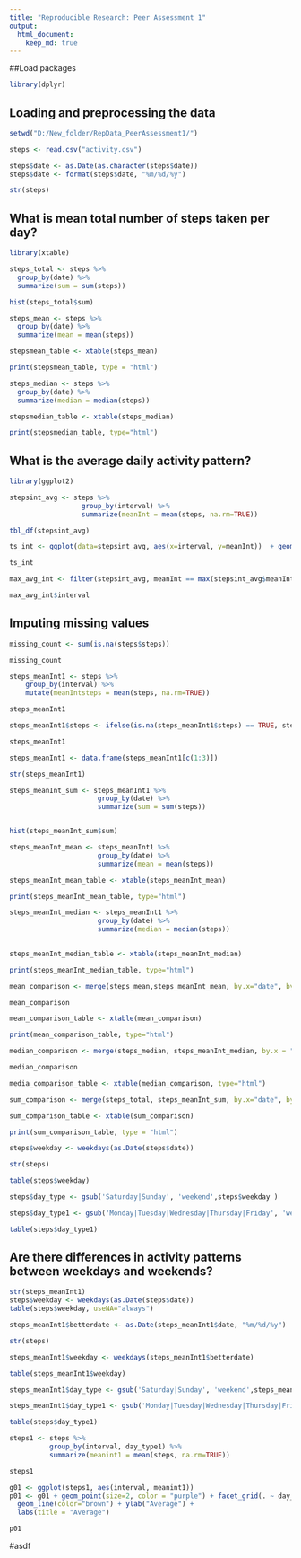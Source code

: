 ```yaml
---
title: "Reproducible Research: Peer Assessment 1"
output: 
  html_document:
    keep_md: true
---
```

##Load packages
```r

library(dplyr)    

```

## Loading and preprocessing the data
```r

setwd("D:/New_folder/RepData_PeerAssessment1/")

steps <- read.csv("activity.csv")

steps$date <- as.Date(as.character(steps$date))
steps$date <- format(steps$date, "%m/%d/%y")

str(steps)

```

## What is mean total number of steps taken per day?
```r

library(xtable)

steps_total <- steps %>%
  group_by(date) %>%
  summarize(sum = sum(steps))

hist(steps_total$sum)

steps_mean <- steps %>%
  group_by(date) %>%
  summarize(mean = mean(steps))

stepsmean_table <- xtable(steps_mean)

print(stepsmean_table, type = "html")

steps_median <- steps %>%
  group_by(date) %>%
  summarize(median = median(steps))

stepsmedian_table <- xtable(steps_median)

print(stepsmedian_table, type="html")

```


## What is the average daily activity pattern?
```r

library(ggplot2)

stepsint_avg <- steps %>%
                  group_by(interval) %>%
                  summarize(meanInt = mean(steps, na.rm=TRUE))

tbl_df(stepsint_avg)

ts_int <- ggplot(data=stepsint_avg, aes(x=interval, y=meanInt))  + geom_line() + ggtitle("Average Steps Taken by Interval Across All Days") +xlab("Interval") + ylab("Average Steps")

ts_int

max_avg_int <- filter(stepsint_avg, meanInt == max(stepsint_avg$meanInt))

max_avg_int$interval


```


## Imputing missing values
```r

missing_count <- sum(is.na(steps$steps))

missing_count

steps_meanInt1 <- steps %>%
    group_by(interval) %>%
    mutate(meanIntsteps = mean(steps, na.rm=TRUE))

steps_meanInt1

steps_meanInt1$steps <- ifelse(is.na(steps_meanInt1$steps) == TRUE, steps_meanInt1$meanIntsteps, steps_meanInt1$steps)

steps_meanInt1

steps_meanInt1 <- data.frame(steps_meanInt1[c(1:3)])

str(steps_meanInt1)

steps_meanInt_sum <- steps_meanInt1 %>%
                      group_by(date) %>%
                      summarize(sum = sum(steps))


hist(steps_meanInt_sum$sum)

steps_meanInt_mean <- steps_meanInt1 %>%
                      group_by(date) %>%
                      summarize(mean = mean(steps))

steps_meanInt_mean_table <- xtable(steps_meanInt_mean)

print(steps_meanInt_mean_table, type="html")

steps_meanInt_median <- steps_meanInt1 %>%
                      group_by(date) %>%
                      summarize(median = median(steps))
                      

steps_meanInt_median_table <- xtable(steps_meanInt_median)

print(steps_meanInt_median_table, type="html")

mean_comparison <- merge(steps_mean,steps_meanInt_mean, by.x="date", by.y = "date" )

mean_comparison

mean_comparison_table <- xtable(mean_comparison)

print(mean_comparison_table, type="html")

median_comparison <- merge(steps_median, steps_meanInt_median, by.x = "date", by.y = "date")

median_comparison

media_comparison_table <- xtable(median_comparison, type="html")

sum_comparison <- merge(steps_total, steps_meanInt_sum, by.x="date", by.y="date")

sum_comparison_table <- xtable(sum_comparison)

print(sum_comparison_table, type = "html")

steps$weekday <- weekdays(as.Date(steps$date))

str(steps)

table(steps$weekday)

steps$day_type <- gsub('Saturday|Sunday', 'weekend',steps$weekday )

steps$day_type1 <- gsub('Monday|Tuesday|Wednesday|Thursday|Friday', 'weekday',steps$day_type )

table(steps$day_type1)

```



## Are there differences in activity patterns between weekdays and weekends?

```r

str(steps_meanInt1)
steps$weekday <- weekdays(as.Date(steps$date))
table(steps$weekday, useNA="always")

steps_meanInt1$betterdate <- as.Date(steps_meanInt1$date, "%m/%d/%y")

str(steps)

steps_meanInt1$weekday <- weekdays(steps_meanInt1$betterdate)

table(steps_meanInt1$weekday)

steps_meanInt1$day_type <- gsub('Saturday|Sunday', 'weekend',steps_meanInt1$weekday )

steps_meanInt1$day_type1 <- gsub('Monday|Tuesday|Wednesday|Thursday|Friday', 'weekday',steps_meanInt1$day_type )

table(steps$day_type1)

steps1 <- steps %>% 
          group_by(interval, day_type1) %>%
          summarize(meanint1 = mean(steps, na.rm=TRUE))

steps1

g01 <- ggplot(steps1, aes(interval, meanint1))
p01 <- g01 + geom_point(size=2, color = "purple") + facet_grid(. ~ day_type1) + 
  geom_line(color="brown") + ylab("Average") +
  labs(title = "Average") 

p01

```

#asdf
